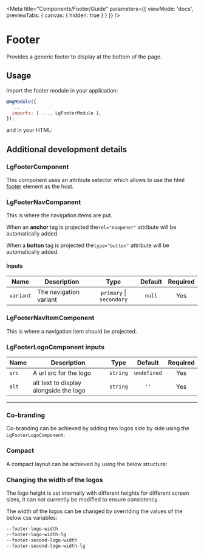 
<Meta title="Components/Footer/Guide" parameters={{ viewMode: 'docs', previewTabs: { canvas: { hidden: true } } }} />

# Footer

<p class="standfirst">Provides a generic footer to display at the bottom of the page.</p>

## Usage
Import the footer module in your application:

```js
@NgModule({
  ...
  imports: [ ..., LgFooterModule ],
});
```

and in your HTML:

<Source id="components-footer-examples--standard-footer"></Source>

## Additional development details

### LgFooterComponent
This component uses an attribute selector which allows to use the html <a href="https://developer.mozilla.org/en-US/docs/Web/HTML/Element/footer" target="_blank">footer</a> element as the host.

### LgFooterNavComponent
This is where the navigation items are put.

When an **anchor** tag is projected the`rel="noopener"` attribute will be automatically added.

When a **button** tag is projected the`type="button"` attribute will be automatically added.

#### Inputs
| Name      | Description            |           Type           | Default | Required |
|-----------|------------------------|:------------------------:|:-------:|:--------:|
| `variant` | The navigation variant | `primary` \| `secondary` | `null`  |   Yes    |

### LgFooterNavItemComponent
This is where a navigation item should be projected.

### LgFooterLogoComponent inputs
| Name  | Description                            |   Type   |   Default   | Required |
|-------|----------------------------------------|:--------:|:-----------:|:--------:|
| `src` | A url src for the logo                 | `string` | `undefined` |   Yes    |
| `alt` | alt text to display alongside the logo | `string` |    `''`     |   Yes    |

---

### Co-branding
Co-branding can be achieved by adding two logos side by side using the `LgFooterLogoComponent`:

<Source id="components-footer-examples--co-branded-footer"></Source>

### Compact
A compact layout can be achieved by using the below structure:

<Source id="components-footer-examples--compact-footer"></Source>

### Changing the width of the logos
The logo height is set internally with different heights for different screen sizes, it can not currently be modified to ensure consistency.

The width of the logos can be changed by overriding the values of the below css variables:

```css
--footer-logo-width
--footer-logo-width-lg
--footer-second-logo-width
--footer-second-logo-width-lg
```

<Feedback />
